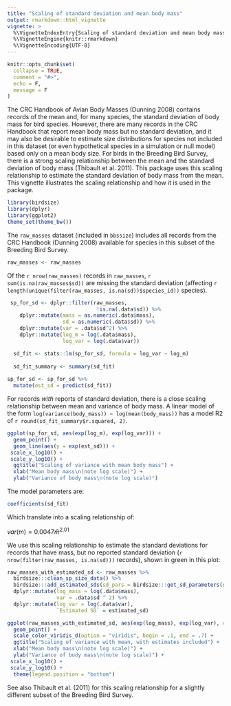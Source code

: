 ```yaml
---
title: "Scaling of standard deviation and mean body mass"
output: rmarkdown::html_vignette
vignette: >
  %\VignetteIndexEntry{Scaling of standard deviation and mean body mass}
  %\VignetteEngine{knitr::rmarkdown}
  %\VignetteEncoding{UTF-8}
---
```


```r
knitr::opts_chunk$set(
  collapse = TRUE,
  comment = "#>",
  echo = F,
  message = F
)
```



The CRC Handbook of Avian Body Masses (Dunning 2008) contains records of the mean and, for many species, the standard deviation of body mass for bird species. However, there are many records in the CRC Handbook that report mean body mass but no standard deviation, and it may also be desirable to estimate size distributions for species not included in this dataset (or even hypothetical species in a simulation or null model) based only on a mean body size. For birds in the Breeding Bird Survey, there is a strong scaling relationship between the mean and the standard deviation of body mass (Thibault et al. 2011). This package uses this scaling relationship to estimate the standard deviation of body mass from the mean. This vignette illustrates the scaling relationship and how it is used in the package. 



```r
library(birdsize)
library(dplyr)
library(ggplot2)
theme_set(theme_bw())
```


The `raw_masses` dataset (included in `bbssize`) includes all records from the CRC Handbook (Dunning 2008) available for species in this subset of the Breeding Bird Survey. 

```r
raw_masses <- raw_masses
```

Of the `r nrow(raw_masses)` records in `raw_masses`, `r sum(is.na(raw_masses$sd))` are missing the standard deviation (affecting `r length(unique(filter(raw_masses, is.na(sd))$species_id))` species).


```r

 sp_for_sd <- dplyr::filter(raw_masses,
                             !is.na(.data$sd)) %>%
    dplyr::mutate(mass = as.numeric(.data$mass),
                  sd = as.numeric(.data$sd)) %>%
    dplyr::mutate(var = .data$sd^2) %>%
    dplyr::mutate(log_m = log(.data$mass),
                  log_var = log(.data$var))

  sd_fit <- stats::lm(sp_for_sd, formula = log_var ~ log_m)
  
  sd_fit_summary <- summary(sd_fit)
  
sp_for_sd <- sp_for_sd %>%
  mutate(est_sd = predict(sd_fit))

```


For records *with* reports of standard deviation, there is a close scaling relationship between mean and variance of body mass. A linear model of the form `log(variance(body_mass)) ~ log(mean(body_mass))` has a model R2 of `r round(sd_fit_summary$r.squared, 2)`.


```r

ggplot(sp_for_sd, aes(exp(log_m), exp(log_var))) + 
  geom_point() + 
  geom_line(aes(y = exp(est_sd))) +
 scale_x_log10() +
 scale_y_log10() +
  ggtitle("Scaling of variance with mean body mass") +
  xlab("Mean body mass\n(note log scale)") +
  ylab("Variance of body mass\n(note log scale)")


```

The model parameters are:

```r

coefficients(sd_fit)

```


Which translate into a scaling relationship of:

$var(m) = 0.0047\bar{m}^{2.01}$


We use this scaling relationship to estimate the standard deviations for records that have mass, but no reported standard deviation (`r nrow(filter(raw_masses, is.na(sd)))` records), shown in green in this plot:


```r

raw_masses_with_estimated_sd <- raw_masses %>%
  birdsize:::clean_sp_size_data() %>%
  birdsize:::add_estimated_sds(sd_pars = birdsize:::get_sd_parameters(raw_masses)) %>%
  dplyr::mutate(log_mass = log(.data$mass),
                var = .data$sd ^ 2) %>%
  dplyr::mutate(log_var = log(.data$var),
                `Estimated SD` = estimated_sd)

ggplot(raw_masses_with_estimated_sd, aes(exp(log_mass), exp(log_var), color = `Estimated SD`)) +
  geom_point() +
  scale_color_viridis_d(option = "viridis", begin = .1, end = .7) +
  ggtitle("Scaling of variance with mean, with estimates included") +
  xlab("Mean body mass\n(note log scale)") +
  ylab("Variance of body mass\n(note log scale)") +
 scale_x_log10() +
 scale_y_log10() +
  theme(legend.position = "bottom")

```



See also Thibault et al. (2011) for this scaling relationship for a slightly different subset of the Breeding Bird Survey. 


